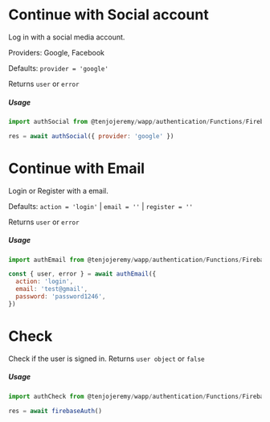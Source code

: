
<Meta title='Auth|Firebase' />

# Continue with Social account

Log in with a social media account.

Providers: Google, Facebook

Defaults: `provider = 'google'`

Returns `user` or `error`

##### Usage

```js
import authSocial from @tenjojeremy/wapp/authentication/Functions/Firebase/auth.social
```

```js
res = await authSocial({ provider: 'google' })
```

# Continue with Email

Login or Register with a email.

Defaults: `action = 'login'` | `email = ''` | `register = ''`

Returns `user` or `error`

##### Usage

```js
import authEmail from @tenjojeremy/wapp/authentication/Functions/Firebase/auth.email
```

```js
const { user, error } = await authEmail({
  action: 'login',
  email: 'test@gmail',
  password: 'password1246',
})
```

# Check

Check if the user is signed in. Returns `user object` or `false`

##### Usage

```js
import authCheck from @tenjojeremy/wapp/authentication/Functions/Firebase/auth.check
```

```js
res = await firebaseAuth()
```
